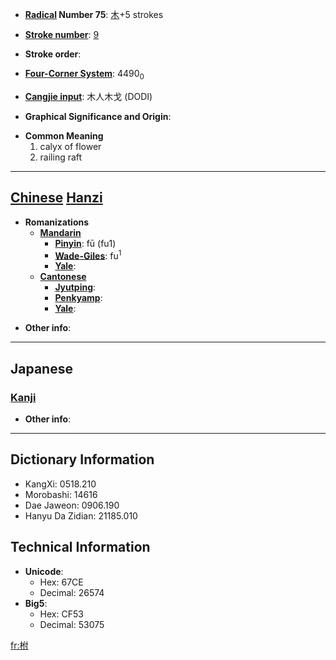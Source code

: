 * '''[[Wiktionary:Chinese radical index| Radical]] Number 75''': [[Wiktionary:Chinese radical index 木|木]]+5 strokes

* '''[[Wiktionary:Chinese total strokes index|Stroke number]]''': [[Wiktionary:Chinese total strokes index 9|9]]

* '''Stroke order''': 

* '''[[Wiktionary:Chinese four corner index|Four-Corner System]]''': 4490<sub>0</sub>

* '''[[Wiktionary:Chinese Cangjie index|Cangjie input]]''': 木人木戈 (DODI)

* '''Graphical Significance and Origin''': 

* '''Common Meaning'''
*#calyx of flower
*# railing raft


----

== [[Chinese]] [[Hanzi]] ==

* '''Romanizations'''
** '''[[Mandarin]]'''
*** '''[[Pinyin]]''': fū (fu1)
*** '''[[Wade-Giles]]''': fu<sup>1</sup>
*** '''[[Yale]]''': 
** '''[[Cantonese]]'''
*** '''[[Jyutping]]''':
*** '''[[Penkyamp]]''': 
*** '''[[Yale]]''': 

* '''Other info''': 

----

==Japanese==
===[[Kanji]]===
{{kanji|on readings=[[ふ]] (fu)|kun readings=[[うてな]] (utena)}}

* '''Other info''':  

----

== Dictionary Information ==

* KangXi: 0518.210
* Morobashi: 14616
* Dae Jaweon: 0906.190
* Hanyu Da Zidian: 21185.010

== Technical Information ==

* '''Unicode''':
** Hex: 67CE
** Decimal: 26574
* '''Big5''':
** Hex: CF53
** Decimal: 53075

[[fr:柎]]